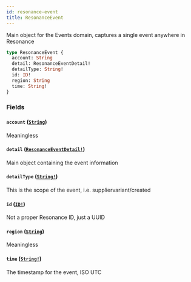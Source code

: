 ```yaml
---
id: resonance-event
title: ResonanceEvent
---
```


Main object for the Events domain, captures a single event anywhere in Resonance

```graphql
type ResonanceEvent {
  account: String
  detail: ResonanceEventDetail!
  detailType: String!
  id: ID!
  region: String
  time: String!
}
```

### Fields

#### `account` ([`String`](/developers/shared-apis/events-api/graphql/reference/scalars/string))

Meaningless

#### `detail` ([`ResonanceEventDetail!`](/developers/shared-apis/events-api/graphql/reference/objects/resonance-event-detail))

Main object containing the event information

#### `detailType` ([`String!`](/developers/shared-apis/events-api/graphql/reference/scalars/string))

This is the scope of the event, i.e. suppliervariant/created

#### `id` ([`ID!`](/developers/shared-apis/events-api/graphql/reference/scalars/id))

Not a proper Resonance ID, just a UUID

#### `region` ([`String`](/developers/shared-apis/events-api/graphql/reference/scalars/string))

Meaningless

#### `time` ([`String!`](/developers/shared-apis/events-api/graphql/reference/scalars/string))

The timestamp for the event, ISO UTC
